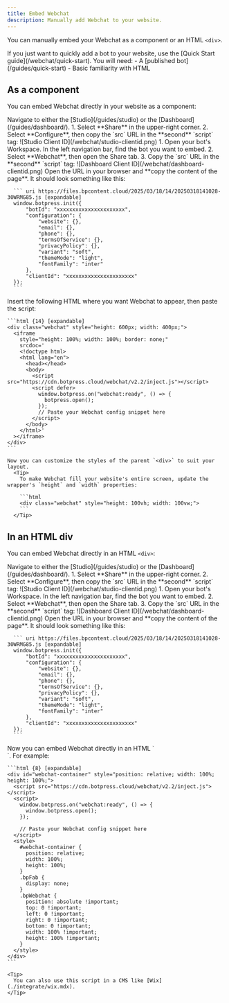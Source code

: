 ```yaml
---
title: Embed Webchat
description: Manually add Webchat to your website.
---
```


You can manually embed your Webchat as a component or an HTML `<div>`.

<Note>
  If you just want to quickly add a bot to your website, use the [Quick Start guide](/webchat/quick-start). 
</Note>

<Info>
  You will need:
  - A [published bot](/guides/quick-start)
  - Basic familiarity with HTML
</Info>

## As a component

You can embed Webchat directly in your website as a component:

<Steps titleSize="h3">
  <Step title="Get your embed code">
    Navigate to either the [Studio](/guides/studio) or the [Dashboard](/guides/dashboard/).

  <Tabs>
    <Tab title="From the Studio">
      1. Select **Share** in the upper-right corner.
      2. Select **Configure**, then copy the `src` URL in the **second** `script` tag:
      ![Studio Client ID](/webchat/studio-clientid.png)
    </Tab>
    <Tab title="From the Dashboard">
      1. Open your bot's Workspace. In the left navigation bar, find the bot you want to embed.
      2. Select **Webchat**, then open the Share tab.
      3. Copy the `src` URL in the **second** `script` tag:
      ![Dashboard Client ID](/webchat/dashboard-clientid.png)
    </Tab>
  </Tabs>
  </Step>
  <Step title="Copy the script URL">
      Open the URL in your browser and **copy the content of the page**. It should look something like this:

      ``` uri https://files.bpcontent.cloud/2025/03/18/14/20250318141028-30WRMG85.js [expandable]
      window.botpress.init({
          "botId": "xxxxxxxxxxxxxxxxxxxxxx",
          "configuration": {
              "website": {},
              "email": {},
              "phone": {},
              "termsOfService": {},
              "privacyPolicy": {},
              "variant": "soft",
              "themeMode": "light",
              "fontFamily": "inter"
          },
          "clientId": "xxxxxxxxxxxxxxxxxxxxxx"
      });
      ```
  </Step>
  <Step title="Add the Webchat component">
    Insert the following HTML where you want Webchat to appear, then paste the script:

    ```html {14} [expandable]
    <div class="webchat" style="height: 600px; width: 400px;">
      <iframe
        style="height: 100%; width: 100%; border: none;"
        srcdoc='
        <!doctype html>
        <html lang="en">
          <head></head>
          <body>
            <script src="https://cdn.botpress.cloud/webchat/v2.2/inject.js"></script>
            <script defer>
              window.botpress.on("webchat:ready", () => {
                botpress.open();
              });
              // Paste your Webchat config snippet here
            </script>
          </body>
        </html>'
      ></iframe>
    </div>
    ```

    Now you can customize the styles of the parent `<div>` to suit your layout.
      <Tip>
        To make Webchat fill your website's entire screen, update the wrapper's `height` and `width` properties: 

        ```html
        <div class="webchat" style="height: 100vh; width: 100vw;">
        ```
      </Tip>
  </Step>
</Steps>

## In an HTML div

You can embed Webchat directly in an HTML `<div>`:

<Steps titleSize="h3">
  <Step title="Get your embed code">
    Navigate to either the [Studio](/guides/studio) or the [Dashboard](/guides/dashboard/).

  <Tabs>
    <Tab title="From the Studio">
      1. Select **Share** in the upper-right corner.
      2. Select **Configure**, then copy the `src` URL in the **second** `script` tag:
      ![Studio Client ID](/webchat/studio-clientid.png)
    </Tab>
    <Tab title="From the Dashboard">
      1. Open your bot's Workspace. In the left navigation bar, find the bot you want to embed.
      2. Select **Webchat**, then open the Share tab.
      3. Copy the `src` URL in the **second** `script` tag:
      ![Dashboard Client ID](/webchat/dashboard-clientid.png)
    </Tab>
  </Tabs>
  </Step>
  <Step title="Copy the script URL">
      Open the URL in your browser and **copy the content of the page**. It should look something like this:

      ``` uri https://files.bpcontent.cloud/2025/03/18/14/20250318141028-30WRMG85.js [expandable]
      window.botpress.init({
          "botId": "xxxxxxxxxxxxxxxxxxxxxx",
          "configuration": {
              "website": {},
              "email": {},
              "phone": {},
              "termsOfService": {},
              "privacyPolicy": {},
              "variant": "soft",
              "themeMode": "light",
              "fontFamily": "inter"
          },
          "clientId": "xxxxxxxxxxxxxxxxxxxxxx"
      });
      ```
  </Step>
  <Step title="Add Webchat to an HTML div">
    Now you can embed Webchat directly in an HTML `<div>`. For example:

    ```html {8} [expandable]
    <div id="webchat-container" style="position: relative; width: 100%; height: 100%;">
      <script src="https://cdn.botpress.cloud/webchat/v2.2/inject.js"></script>
      <script>
        window.botpress.on("webchat:ready", () => {
          window.botpress.open();
        });

        // Paste your Webchat config snippet here
      </script>
      <style>
        #webchat-container {
          position: relative;
          width: 100%;
          height: 100%;
        }
        .bpFab {
          display: none;
        }
        .bpWebchat {
          position: absolute !important;
          top: 0 !important;
          left: 0 !important;
          right: 0 !important;
          bottom: 0 !important;
          width: 100% !important;
          height: 100% !important;
        }
      </style>
    </div>
    ```

    <Tip>
      You can also use this script in a CMS like [Wix](./integrate/wix.mdx).
    </Tip>
  </Step>
</Steps>